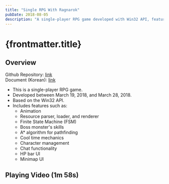 ```yaml
---
title: "Single RPG With Ragnarok"
pubDate: 2018-08-05
description: "A single-player RPG game developed with Win32 API, featuring animation, resource handling, FSM, A* algorithm, boss skills, and various UI elements."
---
```



# {frontmatter.title}

## Overview

Github Repository: [link](https://github.com/harryplusplus/Ragnarok)  
Document (Korean): [link](https://drive.google.com/file/d/1FIaYXMy1qk3lwTkBfpGzpN6srMzsgmDe/view?usp=sharing)

- This is a single-player RPG game.
- Developed between March 19, 2018, and March 28, 2018.
- Based on the Win32 API.
- Includes features such as:
  - Animation
  - Resource parser, loader, and renderer
  - Finite State Machine (FSM)
  - Boss monster's skills
  - A\* algorithm for pathfinding
  - Cool time mechanics
  - Character management
  - Chat functionality
  - HP bar UI
  - Minimap UI

## Playing Video (1m 58s)

<YouTubeEmbed videoId="swys-TtQCl0" />
